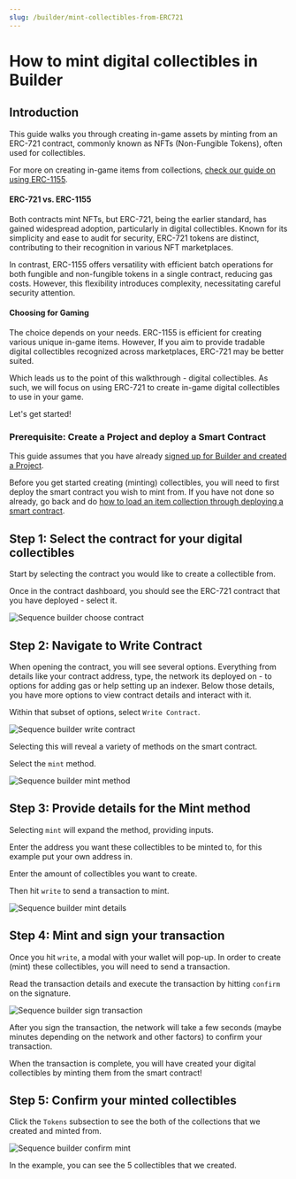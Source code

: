 ```yaml
---
slug: /builder/mint-collectibles-from-ERC721
---
```


# How to mint digital collectibles in Builder

## Introduction

This guide walks you through creating in-game assets by minting from an ERC-721 contract, commonly known as NFTs (Non-Fungible Tokens), often used for collectibles.

For more on creating in-game items from collections, [check our guide on using ERC-1155](/builder/mint-items-from-ERC1155).

#### ERC-721 vs. ERC-1155

Both contracts mint NFTs, but ERC-721, being the earlier standard, has gained widespread adoption, particularly in digital collectibles. Known for its simplicity and ease to audit for security, ERC-721 tokens are distinct, contributing to their recognition in various NFT marketplaces.

In contrast, ERC-1155 offers versatility with efficient batch operations for both fungible and non-fungible tokens in a single contract, reducing gas costs. However, this flexibility introduces complexity, necessitating careful security attention.

#### Choosing for Gaming

The choice depends on your needs. ERC-1155 is efficient for creating various unique in-game items. However, If you aim to provide tradable digital collectibles recognized across marketplaces, ERC-721 may be better suited.

Which leads us to the point of this walkthrough - digital collectibles. As such, we will focus on using ERC-721 to create in-game digital collectibles to use in your game.

Let's get started!

### Prerequisite: Create a Project and deploy a Smart Contract

This guide assumes that you have already [signed up for Builder and created a Project](https://docs.sequence.xyz/signup-and-create-a-project).

Before you get started creating (minting) collectibles, you will need to first deploy the smart contract you wish to mint from. If you have not done so already, go back and do [how to load an item collection through deploying a smart contract](/builder/deploy-an-item-collection-contract).

## Step 1: Select the contract for your digital collectibles

Start by selecting the contract you would like to create a collectible from.

Once in the contract dashboard, you should see the ERC-721 contract that you have deployed - select it.



![Sequence builder choose contract](/img/builder/builder_choose_contract_mint_collectibles.png)

## Step 2: Navigate to Write Contract

When opening the contract, you will see several options. Everything from details like your contract address, type, the network its deployed on - to options for adding gas or help setting up an indexer. Below those details, you have more options to view contract details and interact with it.

Within that subset of options, select `Write Contract`.



![Sequence builder write contract](/img/builder/builder_select_write_contract_mint_collectibles.png)

Selecting this will reveal a variety of methods on the smart contract.

Select the `mint` method.



![Sequence builder mint method](/img/builder/builder_select_mint_method_mint_collectibles.png)

## Step 3: Provide details for the Mint method

Selecting `mint` will expand the method, providing inputs. 

Enter the address you want these collectibles to be minted to, for this example put your own address in.

Enter the amount of collectibles you want to create.

Then hit `write` to send a transaction to mint.



![Sequence builder mint details](/img/builder/builder_fill_mint_details_mint_collectibles.png)

## Step 4: Mint and sign your transaction

Once you hit `write`, a modal with your wallet will pop-up. In order to create (mint) these collectibles, you will need to send a transaction.

Read the transaction details and execute the transaction by hitting `confirm` on the signature.



![Sequence builder sign transaction](/img/builder/builder_sign_transaction_mint_collectibles.png)

After you sign the transaction, the network will take a few seconds (maybe minutes depending on the network and other factors) to confirm your transaction.

When the transaction is complete, you will have created your digital collectibles by minting them from the smart contract!

## Step 5: Confirm your minted collectibles

Click the `Tokens` subsection to see the both of the collections that we created and minted from.



![Sequence builder confirm mint](/img/builder/builder_confirm_mint_collectibles.png)

In the example, you can see the 5 collectibles that we created.

